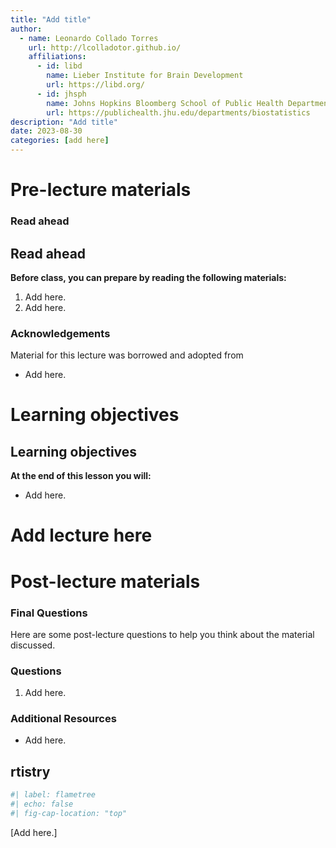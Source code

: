 ```yaml
---
title: "Add title"
author:
  - name: Leonardo Collado Torres
    url: http://lcolladotor.github.io/
    affiliations:
      - id: libd
        name: Lieber Institute for Brain Development
        url: https://libd.org/
      - id: jhsph
        name: Johns Hopkins Bloomberg School of Public Health Department of Biostatistics
        url: https://publichealth.jhu.edu/departments/biostatistics
description: "Add title"
date: 2023-08-30
categories: [add here]
---
```


<!-- Add interesting quote -->

# Pre-lecture materials

### Read ahead

::: callout-note
## Read ahead

**Before class, you can prepare by reading the following materials:**

1.  Add here.
2.  Add here.
:::

### Acknowledgements

Material for this lecture was borrowed and adopted from

-   Add here.

# Learning objectives

::: callout-note
# Learning objectives

**At the end of this lesson you will:**

-   Add here.
:::

# Add lecture here

# Post-lecture materials

### Final Questions

Here are some post-lecture questions to help you think about the material discussed.

::: callout-note
### Questions

1.  Add here.
:::

### Additional Resources

::: callout-tip
-   Add here.
:::

## rtistry

```r
#| label: flametree
#| echo: false
#| fig-cap-location: "top"

```

\[Add here.\]
